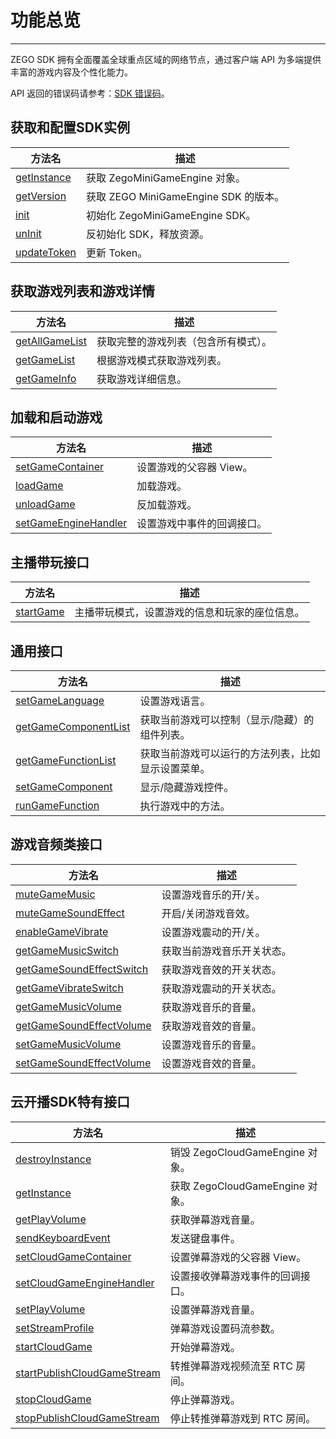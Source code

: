 # 功能总览

- - -

ZEGO SDK 拥有全面覆盖全球重点区域的网络节点，通过客户端 API 为多端提供丰富的游戏内容及个性化能力。

API 返回的错误码请参考：[SDK 错误码](../Error%20Codes.mdx)。


## 获取和配置SDK实例

 | 方法名 | 描述 | 
 | --- | --- | 
 | [getInstance](/zh/api?doc=ZegoMiniGameEngine_API~java_android~class~ZegoMiniGameEngine#get-instance) | 获取 ZegoMiniGameEngine 对象。
[getVersion](/zh/api?doc=ZegoMiniGameEngine_API~java_android~class~ZegoMiniGameEngine#get-version) | 获取 ZEGO MiniGameEngine SDK 的版本。
[init](/zh/api?doc=ZegoMiniGameEngine_API~java_android~class~ZegoMiniGameEngine#init) | 初始化 ZegoMiniGameEngine SDK。
[unInit](/zh/api?doc=ZegoMiniGameEngine_API~java_android~class~ZegoMiniGameEngine#un-init) | 反初始化 SDK，释放资源。
[updateToken](/zh/api?doc=ZegoMiniGameEngine_API~java_android~class~ZegoMiniGameEngine#update-token) | 更新  Token。 | 

## 获取游戏列表和游戏详情

 | 方法名 | 描述 | 
 | --- | --- | 
 | [getAllGameList](/zh/api?doc=ZegoMiniGameEngine_API~java_android~class~ZegoMiniGameEngine#get-all-game-list) | 获取完整的游戏列表（包含所有模式）。
[getGameList](/zh/api?doc=ZegoMiniGameEngine_API~java_android~class~ZegoMiniGameEngine#get-game-list) | 根据游戏模式获取游戏列表。
[getGameInfo](/zh/api?doc=ZegoMiniGameEngine_API~java_android~class~ZegoMiniGameEngine#get-game-info) | 获取游戏详细信息。 | 

## 加载和启动游戏

 | 方法名 | 描述 | 
 | --- | --- | 
 | [setGameContainer](/zh/api?doc=ZegoMiniGameEngine_API~java_android~class~ZegoMiniGameEngine#set-game-container) | 设置游戏的父容器 View。
[loadGame](/zh/api?doc=ZegoMiniGameEngine_API~java_android~class~ZegoMiniGameEngine#load-game) | 加载游戏。
[unloadGame](/zh/api?doc=ZegoMiniGameEngine_API~java_android~class~ZegoMiniGameEngine#unload-game) | 反加载游戏。
[setGameEngineHandler](/zh/api?doc=ZegoMiniGameEngine_API~java_android~class~ZegoMiniGameEngine#set-game-engine-handler) | 设置游戏中事件的回调接口。 | 

## 主播带玩接口

 | 方法名 | 描述 | 
 | --- | --- | 
 | [startGame](/zh/api?doc=ZegoMiniGameEngine_API~java_android~class~ZegoMiniGameEngine#start-game) | 主播带玩模式，设置游戏的信息和玩家的座位信息。 | 

## 通用接口

 | 方法名 | 描述 | 
 | --- | --- | 
 | [setGameLanguage](/zh/api?doc=ZegoMiniGameEngine_API~java_android~class~ZegoMiniGameEngine#set-game-language) | 设置游戏语言。
[getGameComponentList](/zh/api?doc=ZegoMiniGameEngine_API~java_android~class~ZegoMiniGameEngine#get-game-component-list) | 获取当前游戏可以控制（显示/隐藏）的组件列表。
[getGameFunctionList](/zh/api?doc=ZegoMiniGameEngine_API~java_android~class~ZegoMiniGameEngine#get-game-function-list) | 获取当前游戏可以运行的方法列表，比如显示设置菜单。
[setGameComponent](/zh/api?doc=ZegoMiniGameEngine_API~java_android~class~ZegoMiniGameEngine#set-game-component) | 显示/隐藏游戏控件。
[runGameFunction](/zh/api?doc=ZegoMiniGameEngine_API~java_android~class~ZegoMiniGameEngine#run-game-function) | 执行游戏中的方法。 | 

## 游戏音频类接口

 | 方法名 | 描述 | 
 | --- | --- | 
 | [muteGameMusic](/zh/api?doc=ZegoMiniGameEngine_API~java_android~class~ZegoMiniGameEngine#mute-game-music) | 设置游戏音乐的开/关。
[muteGameSoundEffect](/zh/api?doc=ZegoMiniGameEngine_API~java_android~class~ZegoMiniGameEngine#mute-game-sound-effect) | 开启/关闭游戏音效。
[enableGameVibrate](/zh/api?doc=ZegoMiniGameEngine_API~java_android~class~ZegoMiniGameEngine#enable-game-vibrate) | 设置游戏震动的开/关。
[getGameMusicSwitch](/zh/api?doc=ZegoMiniGameEngine_API~java_android~class~ZegoMiniGameEngine#get-game-music-switch) | 获取当前游戏音乐开关状态。
[getGameSoundEffectSwitch](/zh/api?doc=ZegoMiniGameEngine_API~java_android~class~ZegoMiniGameEngine#get-game-sound-effect-switch) | 获取游戏音效的开关状态。
[getGameVibrateSwitch](/zh/api?doc=ZegoMiniGameEngine_API~java_android~class~ZegoMiniGameEngine#get-game-vibrate-switch) | 获取游戏震动的开关状态。
[getGameMusicVolume](/zh/api?doc=ZegoMiniGameEngine_API~java_android~class~ZegoMiniGameEngine#get-game-music-volume) | 获取游戏音乐的音量。
[getGameSoundEffectVolume](/zh/api?doc=ZegoMiniGameEngine_API~java_android~class~ZegoMiniGameEngine#get-game-sound-effect-volume) | 获取游戏音效的音量。
[setGameMusicVolume](/zh/api?doc=ZegoMiniGameEngine_API~java_android~class~ZegoMiniGameEngine#set-game-music-volume) | 设置游戏音乐的音量。
[setGameSoundEffectVolume](/zh/api?doc=ZegoMiniGameEngine_API~java_android~class~ZegoMiniGameEngine#set-game-sound-effect-volume) | 设置游戏音效的音量。 | 

## 云开播SDK特有接口

 | 方法名 | 描述 | 
 | --- | --- | 
 | [destroyInstance](/zh/api?doc=ZegoMiniGameEngine_API~java_android~class~ZegoCloudGameEngine#destroy-instance) | 销毁 ZegoCloudGameEngine 对象。
[getInstance](/zh/api?doc=ZegoMiniGameEngine_API~java_android~class~ZegoCloudGameEngine#get-instance) | 获取 ZegoCloudGameEngine 对象。
[getPlayVolume](/zh/api?doc=ZegoMiniGameEngine_API~java_android~class~ZegoCloudGameEngine#get-play-volume) | 获取弹幕游戏音量。
[sendKeyboardEvent](/zh/api?doc=ZegoMiniGameEngine_API~java_android~class~ZegoCloudGameEngine#send-keyboard-event) | 发送键盘事件。
[setCloudGameContainer](/zh/api?doc=ZegoMiniGameEngine_API~java_android~class~ZegoCloudGameEngine#set-cloud-game-container) | 设置弹幕游戏的父容器 View。
[setCloudGameEngineHandler](/zh/api?doc=ZegoMiniGameEngine_API~java_android~class~ZegoCloudGameEngine#set-cloud-game-engine-handler) | 设置接收弹幕游戏事件的回调接口。
[setPlayVolume](/zh/api?doc=ZegoMiniGameEngine_API~java_android~class~ZegoCloudGameEngine#set-play-volume) | 设置弹幕游戏音量。
[setStreamProfile](/zh/api?doc=ZegoMiniGameEngine_API~java_android~class~ZegoCloudGameEngine#set-stream-profile) | 弹幕游戏设置码流参数。
[startCloudGame](/zh/api?doc=ZegoMiniGameEngine_API~java_android~class~ZegoCloudGameEngine#start-cloud-game) | 开始弹幕游戏。
[startPublishCloudGameStream](/zh/api?doc=ZegoMiniGameEngine_API~java_android~class~ZegoCloudGameEngine#start-publish-cloud-game-stream) | 转推弹幕游戏视频流至 RTC 房间。
[stopCloudGame](/zh/api?doc=ZegoMiniGameEngine_API~java_android~class~ZegoCloudGameEngine#stop-cloud-game) | 停止弹幕游戏。
[stopPublishCloudGameStream](/zh/api?doc=ZegoMiniGameEngine_API~java_android~class~ZegoCloudGameEngine#stop-publish-cloud-game-stream) | 停止转推弹幕游戏到 RTC 房间。 | 


